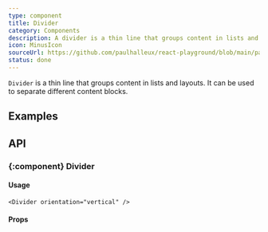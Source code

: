 ```yaml
---
type: component
title: Divider
category: Components
description: A divider is a thin line that groups content in lists and layouts.
icon: MinusIcon
sourceUrl: https://github.com/paulhalleux/react-playground/blob/main/packages/playground/src/components/Divider/Divider.tsx
status: done
---
```


`Divider` is a thin line that groups content in lists and layouts. It can be used to separate different content blocks.

## Examples

<Example name="components/General/Divider" />

## API

### \{:component} Divider

#### Usage

```tsx
<Divider orientation="vertical" />
```

#### Props

<Properties component="Divider" />